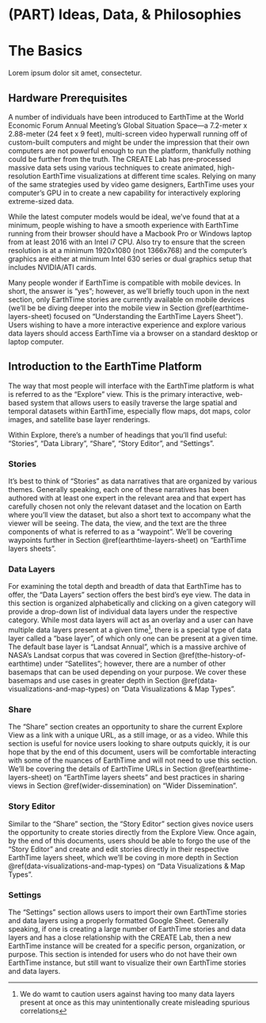 # (PART) Ideas, Data, & Philosophies {-} 

# The Basics

Lorem ipsum dolor sit amet, consectetur.

## Hardware Prerequisites

A number of individuals have been introduced to EarthTime at the World Economic Forum Annual Meeting’s Global Situation Space—a 7.2-meter x 2.88-meter (24 feet x 9 feet), multi-screen video hyperwall running off of custom-built computers and might be under the impression that their own computers are not powerful enough to run the platform, thankfully nothing could be further from the truth. The CREATE Lab has pre-processed massive data sets using various techniques to create animated, high-resolution EarthTime visualizations at different time scales. Relying on many of the same strategies used by video game designers, EarthTime uses your computer’s GPU in to create a new capability for interactively exploring extreme-sized data.

While the latest computer models would be ideal, we’ve found that at a minimum, people wishing to have a smooth experience with EarthTime running from their browser should have a Macbook Pro or Windows laptop from at least 2016 with an Intel i7 CPU. Also try to ensure that the screen resolution is at a minimum 1920x1080 (not 1366x768) and the computer’s graphics are either at minimum Intel 630 series or dual graphics setup that includes NVIDIA/ATI cards.

Many people wonder if EarthTime is compatible with mobile devices. In short, the answer is “yes”; however, as we’ll briefly touch upon in the next section, only EarthTime stories are currently available on mobile devices (we’ll be be diving deeper into the mobile view in Section \@ref(earthtime-layers-sheet) focused on “Understanding the EarthTime Layers Sheet”). Users wishing to have a more interactive experience and explore various data layers should access EarthTime via a browser on a standard desktop or laptop computer. 

## Introduction to the EarthTime Platform

The way that most people will interface with the EarthTime platform is what is referred to as the “Explore” view. This is the primary interactive, web-based system that allows users to easily traverse the large spatial and temporal datasets within EarthTime, especially flow maps, dot maps, color images, and satellite base layer renderings. 

Within Explore, there’s a number of headings that you’ll find useful: “Stories”, “Data Library”, “Share”, “Story Editor”, and “Settings”.

### Stories {-} 

It’s best to think of “Stories” as data narratives that are organized by various themes. Generally speaking, each one of these narratives has been authored with at least one expert in the relevant area and that expert has carefully chosen not only the relevant dataset and the location on Earth where you’ll view the dataset, but also a short text to accompany what the viewer will be seeing. The data, the view, and the text are the three components of what is referred to as a “waypoint”.  We’ll be covering waypoints further in Section \@ref(earthtime-layers-sheet) on “EarthTime layers sheets”.

### Data Layers {-} 

For examining the total depth and breadth of data that EarthTime has to offer, the “Data Layers” section offers the best bird’s eye view. The data in this section is organized alphabetically and clicking on a given category will provide a drop-down list of individual data layers under the respective category. While most data layers will act as an overlay and a user can have multiple data layers present at a given time^[We do wamt to caution users against having too many data layers present at once as this may unintentionally create misleading spurious correlations], there is a special type of data layer called a “base layer”, of which only one can be present at a given time. The default base layer is “Landsat Annual”, which is a massive archive of NASA’s Landsat corpus that was covered in Section \@ref(the-history-of-earthtime) under "Satellites"; however, there are a number of other basemaps that can be used depending on your purpose. We cover these basemaps and use cases in greater depth in Section \@ref(data-visualizations-and-map-types) on "Data Visualizations & Map Types".

### Share {-}

The “Share” section creates an opportunity to share the current Explore View as a link with a unique URL, as a still image, or as a video. While this section is useful for novice users looking to share outputs quickly, it is our hope that by the end of this document, users will be comfortable interacting with some of the nuances of EarthTime and will not need to use this section. We’ll be covering the details of EarthTime URLs in Section \@ref(earthtime-layers-sheet) on “EarthTime layers sheets” and best practices in sharing views in Section \@ref(wider-dissemination) on “Wider Dissemination”.

### Story Editor {-}

Similar to the “Share” section, the “Story Editor” section gives novice users the opportunity to create stories directly from the Explore View. Once again, by the end of this documents, users should be able to forgo the use of the “Story Editor” and create and edit stories directly in their respective EarthTime layers sheet, which we’ll be coving in more depth in Section \@ref(data-visualizations-and-map-types) on "Data Visualizations & Map Types".

### Settings {-}

The “Settings” section allows users to import their own EarthTime stories and data layers using a properly formatted Google Sheet. Generally speaking, if one is creating a large number of EarthTime stories and data layers and has a close relationship with the CREATE Lab, then a new EarthTime instance will be created for a specific person, organization, or purpose. This section is intended for users who do not have their own EarthTime instance, but still want to visualize their own EarthTime stories and data layers.